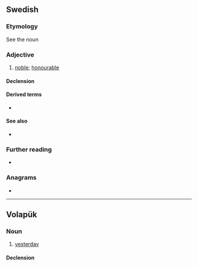 {{also|adel|Adel|a del}}
==Swedish==

===Etymology===
See the noun {{m|sv|adel||nobility}}

===Adjective===
{{sv-adj|ädla}}

# [[noble]]; [[honourable]]

====Declension====
{{sv-adj-reg|3=ädl}}

====Derived terms====
* {{l|sv|ädla delar}}

====See also====
* {{l|sv|adel}}

===Further reading===
* {{R:SO}}

===Anagrams===
* {{anagrams|sv|a=delä|ädle}}

----

==Volapük==

===Noun===
{{vo-noun}}

# [[yesterday]]

====Declension====
{{vo-decl-noun}}